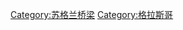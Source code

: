 {{Commons category|Bridges in Glasgow}}

[[Category:苏格兰桥梁|Category:苏格兰桥梁]]
[[Category:格拉斯哥|Category:格拉斯哥]]